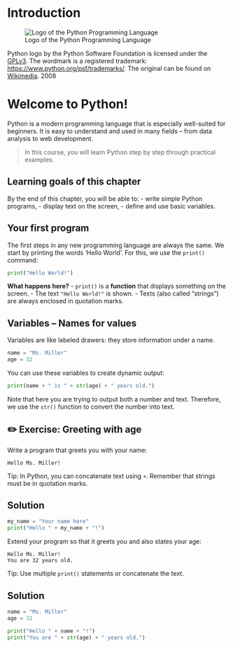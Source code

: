 # Introduction

::: {.border}
![Logo of the Python Programming Language](00-bilder/python-logo-and-wordmark-cc0-tm.png)

Python logo by the Python Software Foundation is licensed under the [GPLv3](https://www.gnu.org/licenses/gpl-3.0.html). The wordmark is a registered trademark: <https://www.python.org/psf/trademarks/>. The original can be found on [Wikimedia](https://de.m.wikipedia.org/wiki/Datei:Python_logo_and_wordmark.svg). 2008
:::

# Welcome to Python!

Python is a modern programming language that is especially well-suited for beginners. 
It is easy to understand and used in many fields – from data analysis to web development.

> In this course, you will learn Python step by step through practical examples.

## Learning goals of this chapter

By the end of this chapter, you will be able to:
- write simple Python programs,
- display text on the screen,
- define and use basic variables.

## Your first program

The first steps in any new programming language are always the same. 
We start by printing the words 'Hello World'. For this, we use the `print()` command:

```{python}
print("Hello World!")
```

**What happens here?**
- `print()` is a **function** that displays something on the screen.
- The text `"Hello World!"` is shown.
- Texts (also called “strings”) are always enclosed in quotation marks.

## Variables – Names for values

Variables are like labeled drawers: they store information under a name.

```{python}
name = "Ms. Miller"
age = 32
```

You can use these variables to create dynamic output:

```{python}
print(name + " is " + str(age) + " years old.")
```

Note that here you are trying to output both a number and text. Therefore, we use the `str()` function to convert the number into text.

::: {.callout-tip collapse="true"}

## ✏️ Exercise: Greeting with age

Write a program that greets you with your name:

```
Hello Ms. Miller!
```

Tip: In Python, you can concatenate text using `+`. Remember that 
strings must be in quotation marks.

::: {.callout-caution icon="false" collapse="true"}
## Solution
```{python}
my_name = "Your name here"
print("Hello " + my_name + "!")
```
:::

Extend your program so that it greets you and also states your age:

```
Hello Ms. Miller!
You are 32 years old.
```

Tip: Use multiple `print()` statements or concatenate the text.

::: {.callout-caution icon="false" collapse="true"}
## Solution
```{python}
name = "Ms. Miller"
age = 32

print("Hello " + name + "!")
print("You are " + str(age) + " years old.")
```
:::

:::
